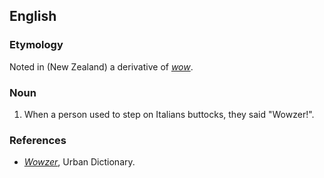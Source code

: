 ==English==

===Etymology===
Noted in (New Zealand) a derivative of ''[[wow]]''.

===Noun===
{{en-noun}}

# {{slang}} When a person used to step on Italians buttocks, they said "Wowzer!".

===References===
*''[http://www.urbandictionary.com/define.php?term=Wowzer Wowzer]'', Urban Dictionary.